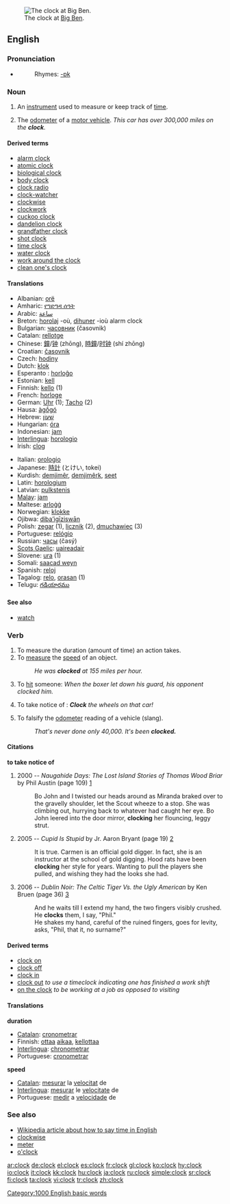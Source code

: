 [[Image:Big Ben Closeup.jpg|thumb|right|The clock at [[w:Big Ben|Big Ben]].]]
==English==

===Pronunciation===
*{{audio|en-us-clock.ogg|Audio (US)}}
*:Rhymes: [[Rhymes:English:-ɒk|-ɒk]]

===Noun===
{{en-noun}}

# {{time}} An [[instrument]] used to measure or keep track of [[time]].
#{{UK}} The [[odometer]] of a [[motor vehicle]]. ''This car has over 300,000 miles on the '''clock'''.''

====Derived terms====
*[[alarm clock]]
*[[atomic clock]]
*[[biological clock]]
*[[body clock]]
*[[clock radio]]
*[[clock-watcher]]
*[[clockwise]]
*[[clockwork]]
*[[cuckoo clock]]
*[[dandelion clock]]
*[[grandfather clock]]
*[[shot clock]]
*[[time clock]]
*[[water clock]]
*[[work around the clock]]
*[[clean one's clock]]

====Translations====
{{top}}
*Albanian: [[orë]] {{f}}
*Amharic: [[የግድግዳ ሰዓት]]
*Arabic: [[ساعة]]
*Breton: [[horolaj]] {{m}} -où, [[dihuner]] {{m}} -ioù alarm clock
*Bulgarian: [[часовник]] (časovnik) {{m}} 
*Catalan: [[rellotge]] {{m}}
*Chinese: [[鐘]]/[[钟]] (zhōng), [[時鐘]]/[[时钟]] (shí zhōng)
*Croatian: [[časovnik]] {{m}}
*Czech: [[hodiny]]
*Dutch: [[klok]]
*Esperanto : [[horloĝo]]
*Estonian: [[kell]]
*Finnish: [[kello]] (1)
*French: [[horloge]]
*German: [[Uhr]] {{f}} (1); [[Tacho]] {{m}} (2)
*Hausa: [[àgṓgó]]
*Hebrew: [[שעון|שָׁעוֹן]] {{m}}
*Hungarian: [[óra]]
*Indonesian: [[jam]]
*[[Interlingua]]: [[horologio]]
*Irish: [[clog]]
{{mid}}
*Italian: [[orologio]]
*Japanese: [[時計]] (とけい, tokei)
*Kurdish: [[demjimêr]], [[demjimêrk]], [[seet]]
*Latin: [[horologium]] {{n}}
*Latvian: [[pulkstenis]] {{m}}
*[[Malay]]: [[jam]]
*Maltese: [[arloġġ]]
*Norwegian: [[klokke]]
*Ojibwa: [[dibaʼigīziswān]]
*Polish: [[zegar]] {{m}} (1), [[licznik]] {{m}} (2), [[dmuchawiec]] {{m}} (3)
*Portuguese: [[relógio]] {{m}}
*Russian: [[часы]] {{p}} (časý)
*[[Scots Gaelic]]: [[uaireadair]] {{m}}
*Slovene: [[ura]] {{f}} (1)
*Somali: [[saacad weyn]]
*Spanish: [[reloj]] {{m}}
*Tagalog: [[relo]], [[orasan]] {{m}} (1)
*Telugu: [[గడియారము]]
{{bottom}}

====See also====
*[[watch]]

===Verb===
{{en-verb}}

# To measure the duration (amount of time) an action takes.
# To [[measure]] the [[speed]] of an object.
#: ''He was '''clocked''' at 155 miles per hour.''
# To [[hit]] someone: ''When the boxer let down his guard, his opponent clocked him.''
#{{slang}} To take notice of : '''''Clock''' the wheels on that car!''   
#{{slang}} To falsify the [[odometer]] reading of a vehicle (slang).   
#: ''That's never done only 40,000. It's been '''clocked.''''' 

====Citations====
'''to take notice of'''
#2000 --  ''Naugahide Days: The Lost Island Stories of Thomas Wood Briar'' by Phil Austin (page 109) [http://books.google.com/books?q=%22clocking+her+flouncing%2C+leggy+strut%22&btnG=Search+Books&as_brr=0]
#:Bo John and I twisted our heads around as Miranda braked over to the gravelly shoulder, let the Scout wheeze to a stop. She was climbing out, hurrying back to whatever had caught her eye. Bo John leered into the door mirror, '''clocking''' her flouncing, leggy strut.
#2005 -- ''Cupid Is Stupid'' by Jr. Aaron Bryant (page 19) [http://books.google.com/books?vid=ISBN1411674847&id=sAqbtZ70FUQC&pg=PA19&lpg=PA19&ots=GECH0gFR5V&dq=%22clocking+her%22&sig=TyHoMmnqc1OPXKb9_ymEx7KfgFk]
#:It is true. Carmen is an official gold digger. In fact, she is an instructor at the school of gold digging. Hood rats have been '''clocking''' her style for years. Wanting to pull the players she pulled, and wishing they had the looks she had.
#2006 -- ''Dublin Noir: The Celtic Tiger Vs. the Ugly American'' by Ken Bruen (page 36) [http://books.google.com/books?vid=ISBN1888451920&id=PTBmKRDdiVsC&pg=PA36&lpg=PA36&ots=M6QQ4_vWQF&dq=%22he+clocks%22&sig=EvlrVV1kUZzmzPh1R1972pxKU8A#PPA36,M1]
#:And he waits till I extend my hand, the two fingers visibly crushed. He '''clocks''' them, I say, "Phil."
#:He shakes my hand, careful of the ruined fingers, goes for levity, asks, "Phil, that it, no surname?"

====Derived terms====
*[[clock on]]
*[[clock off]]
*[[clock in]]
*[[clock out]] ''to use a timeclock indicating one has finished a work shift''
*[[on the clock]] ''to be working at a job as opposed to visiting''

====Translations====
'''duration'''
*[[Catalan]]: [[cronometrar]]
*Finnish: [[ottaa]] [[aikaa]], [[kellottaa]]
*[[Interlingua]]: [[chronometrar]]
*Portuguese: [[cronometrar]]

'''speed'''
*[[Catalan]]: [[mesurar]] la [[velocitat]] de
*[[Interlingua]]: [[mesurar]] le [[velocitate]] de
*Portuguese: [[medir]] a [[velocidade]] de

===See also===
*[[w:Time|Wikipedia article about how to say time in English]]
*[[clockwise]]
*[[meter]]
*[[o'clock]]

[[Category:1000 English basic words]]

[[ar:clock]]
[[de:clock]]
[[el:clock]]
[[es:clock]]
[[fr:clock]]
[[gl:clock]]
[[ko:clock]]
[[hy:clock]]
[[io:clock]]
[[it:clock]]
[[kk:clock]]
[[hu:clock]]
[[ja:clock]]
[[ru:clock]]
[[simple:clock]]
[[sr:clock]]
[[fi:clock]]
[[ta:clock]]
[[vi:clock]]
[[tr:clock]]
[[zh:clock]]